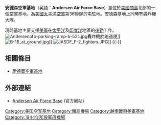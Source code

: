 {{Infobox airport
| name          = 安德森空軍基地<br />Andersen AFB
| image         = Pacific Air Forces.png
| type          = 軍用
| operator      = 安德森空軍基地
| opened        = 1944年
| city-served   = [[關島|關島]]
| elevation-f   = 618
| IATA          = UAM
| ICAO          = PGUA
| distance_to_city = 
| coordinates   = {{coord|13|34|52|N|144|55|28|E|type:airport}}
| pushpin_map   = USA Guam
| pushpin_label = UAM
| r1-number     = 06L/24R
| r1-length-f   = 10,558
| r1-length-m   = 3,218
| r1-surface    = 混凝土
| r2-number     = 06R/24L
| r2-length-f   = 11,185
| r2-length-m   = 3,409
| r2-surface    = 混凝土
}}
'''安德森空軍基地'''（英語：'''Andersen Air Force Base'''）是位於[[美國|美國]][[關島|關島]]北部的一個空軍基地，為[[美國太平洋空軍|美國太平洋空軍]]第36聯隊的屯駐地。安德森基地上同時有轟炸機大隊。

現時基地主要支援[[美軍|美軍]]在[[太平洋|太平洋]]及[[印度洋|印度洋]]地區的[[後勤|後勤]]工作。
[[File:Andersenafb-parking-ramp-b-52s.jpg|thumb]]轟炸機於跑道邊]]
[[File:B-1B_at_ground.jpg|thumb]]]]
[[File:JASDF_F-2_fighters.JPG|thumb]]]]
{{-}}

==相關條目==
*[[愛德華空軍基地|愛德華空軍基地]]
==外部連結==
* [http://www.andersen.af.mil/ Andersen Air Force Base] {{Wayback|url=http://www.andersen.af.mil/ |date=20140327052835 }} (官方網站)

{{美國太平洋空軍}}

[[Category:美国空军基地|Category:美国空军基地]]
[[Category:關島機場|Category:關島機場]]
[[Category:越南戰爭美軍基地|Category:越南戰爭美軍基地]]
[[Category:1944年所設軍用機場|Category:1944年所設軍用機場]]